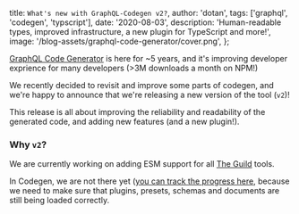 
  title: `What's new with GraphQL-Codegen v2?`,
  author: 'dotan',
  tags: ['graphql', 'codegen', 'typscript'],
  date: '2020-08-03',
  description:
    'Human-readable types, improved infrastructure, a new plugin for TypeScript and more!',
  image: '/blog-assets/graphql-code-generator/cover.png',
};


[GraphQL Code Generator](https://github.com/dotansimha/graphql-code-generator/) is here for ~5 years, and it's improving developer exprience for many developers (>3M downloads a month on NPM!)

We recently decided to revisit and improve some parts of codegen, and we're happy to announce that we're releasing a new version of the tool (`v2`)!

This release is all about improving the reliability and readability of the generated code, and adding new features (and a new plugin!).

### Why `v2`?

We are currently working on adding ESM support for all [The Guild](http://the-guild.dev/) tools.

In Codegen, we are not there yet ([you can track the progress here](https://github.com/dotansimha/graphql-code-generator/pull/6102), because we need to make sure that plugins, presets, schemas and documents are still being loaded correctly.

